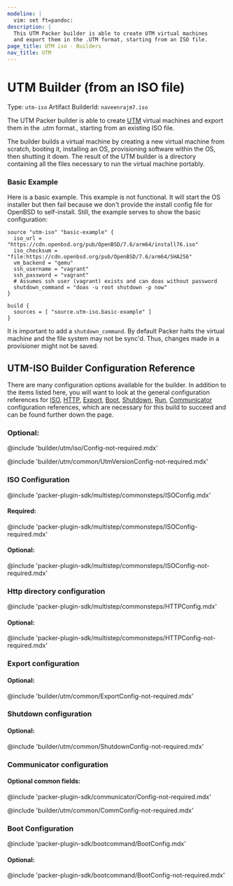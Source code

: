 ```yaml
---
modeline: |
  vim: set ft=pandoc:
description: |
  This UTM Packer builder is able to create UTM virtual machines
  and export them in the .UTM format, starting from an ISO file.
page_title: UTM iso - Builders
nav_title: UTM
---
```


# UTM Builder (from an ISO file)

Type: `utm-iso`
Artifact BuilderId: `naveenrajm7.iso`

The UTM Packer builder is able to create
[UTM](https://mac.getutm.app/) virtual machines and export them in
the .utm format., starting from an existing ISO file.

The builder builds a virtual machine by creating 
a new virtual machine from scratch, booting it, installing an OS, 
provisioning software within the OS, then shutting it down. 
The result of the UTM builder is a directory containing 
all the files necessary to run the virtual machine portably.

<!--
  A basic example on the usage of the builder. Multiple examples
  can be provided to highlight various build configurations.
-->
### Basic Example

Here is a basic example. This example is not functional. 
It will start the OS installer but then fail because we don't provide the install config file for OpenBSD to self-install. 
Still, the example serves to show the basic configuration:

```hcl
source "utm-iso" "basic-example" {
  iso_url = "https://cdn.openbsd.org/pub/OpenBSD/7.6/arm64/install76.iso"
  iso_checksum = "file:https://cdn.openbsd.org/pub/OpenBSD/7.6/arm64/SHA256"
  vm_backend = "qemu"
  ssh_username = "vagrant"
  ssh_password = "vagrant"
  # Assumes ssh user (vagrant) exists and can doas without password
  shutdown_command = "doas -u root shutdown -p now"
}

build {
  sources = [ "source.utm-iso.basic-example" ]
}
```

It is important to add a `shutdown_command`. By default Packer halts the virtual
machine and the file system may not be sync'd. Thus, changes made in a
provisioner might not be saved.

<!-- Builder Configuration Fields -->
## UTM-ISO Builder Configuration Reference

There are many configuration options available for the builder. In addition to
the items listed here, you will want to look at the general configuration
references for [ISO](#iso-configuration),
[HTTP](#http-directory-configuration),
[Export](#export-configuration),
[Boot](#boot-configuration),
[Shutdown](#shutdown-configuration),
[Run](#run-configuration),
[Communicator](#communicator-configuration)
configuration references, which are
necessary for this build to succeed and can be found further down the page.


### Optional:

@include 'builder/utm/iso/Config-not-required.mdx'

@include 'builder/utm/common/UtmVersionConfig-not-required.mdx'



### ISO Configuration

@include 'packer-plugin-sdk/multistep/commonsteps/ISOConfig.mdx'

#### Required:

@include 'packer-plugin-sdk/multistep/commonsteps/ISOConfig-required.mdx'

#### Optional:

@include 'packer-plugin-sdk/multistep/commonsteps/ISOConfig-not-required.mdx'


### Http directory configuration

@include 'packer-plugin-sdk/multistep/commonsteps/HTTPConfig.mdx'

#### Optional:

@include 'packer-plugin-sdk/multistep/commonsteps/HTTPConfig-not-required.mdx'



### Export configuration

#### Optional:

@include 'builder/utm/common/ExportConfig-not-required.mdx'



### Shutdown configuration

#### Optional:

@include 'builder/utm/common/ShutdownConfig-not-required.mdx'

### Communicator configuration

#### Optional common fields:

@include 'packer-plugin-sdk/communicator/Config-not-required.mdx'

@include 'builder/utm/common/CommConfig-not-required.mdx'



### Boot Configuration

@include 'packer-plugin-sdk/bootcommand/BootConfig.mdx'

#### Optional:

@include 'packer-plugin-sdk/bootcommand/BootConfig-not-required.mdx'




